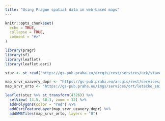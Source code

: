 ```yaml
---
title: "Using Prague spatial data in web-based maps"
---
```


```r
knitr::opts_chunk$set(
  echo = TRUE,
  collapse = TRUE,
  comment = "#>"
)
```

```r
library(pragr)
library(sf)
library(leaflet)
library(leaflet.esri)
```

```r
stuz <- st_read("https://gs-pub.praha.eu/arcgis/rest/services/urk/stavebni_uzavery/MapServer/1/query?f=json&where=SHAPE.AREA%3E3&returnGeometry=true&returnIdsOnly=false&outFields=*")
```

```r
map_srvr_uzavery_dopr <- "https://gs-pub.praha.eu/arcgis/rest/services/urk/stavebni_uzavery/MapServer/1"
map_srvr_orto <- "https://gs-pub.praha.eu/imgs/services/ort/letecke_snimkovani/ImageServer/WMSServer"
```


```r
leaflet(stuz %>% st_transform(4326)) %>%
  setView( 14.5, 50.1, zoom = 12) %>%
  addPolygons(color = "red") %>%
  addEsriFeatureLayer(map_srvr_uzavery_dopr) %>%
  addWMSTiles(map_srvr_orto, layers = "0")
```

